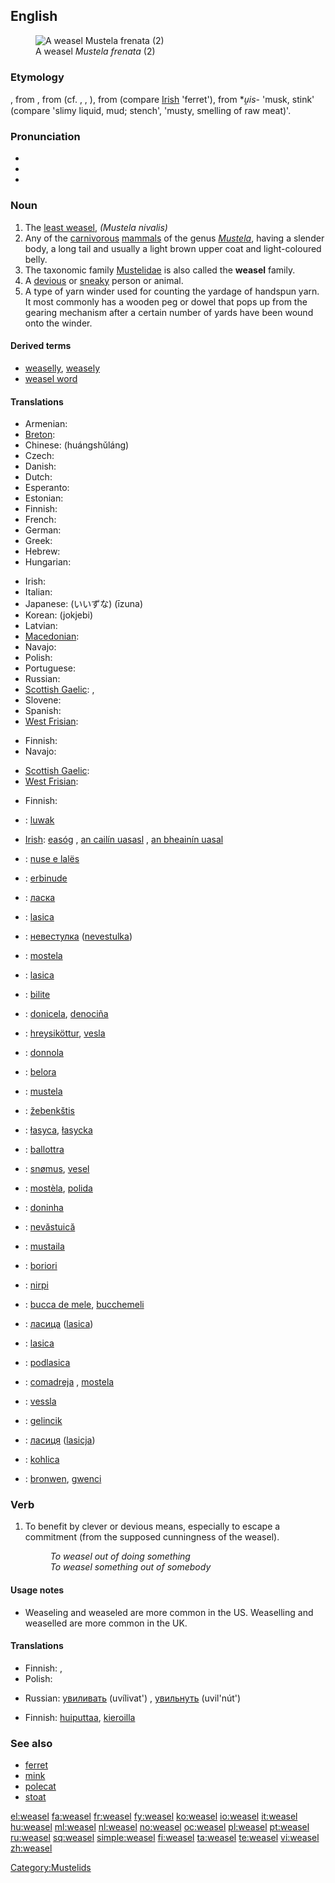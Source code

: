 {{wikipedia|dab=weasel (disambiguation)|weasel}}
==English==
[[Image:Mustela frenata.jpg|thumb|A weasel ''Mustela frenata'' (2)]]

===Etymology===
{{etyl|enm}} {{term|wesele}}, from {{etyl|ang|en}} {{term|weosule||lang=ang}}, from {{proto|Germanic|wisulon}} (cf. {{etyl|fy|-}} {{term|wezeling||lang=fy}}, {{etyl|nl|-}} {{term|wezel||lang=nl}}, {{etyl|de|-}} {{term|Wiesel||lang=de}}), from {{proto|Indo-European|u̯iselos}} (compare [[Irish]] {{term|fíal}} 'ferret'), from *''u̯is''- 'musk, stink' (compare {{etyl|la|-}} {{term|virus}} 'slimy liquid, mud; stench', {{etyl|sa|-}} {{term|विस्र|tr=visra|lang=sa}} 'musty, smelling of raw meat)'.

===Pronunciation===
* {{IPA|/ˈwiːzəl/}}
* {{audio|en-us-weasel.ogg|Audio (US)}}
* {{rhymes|iːzəl}}

===Noun===
{{wikipedia}}
{{en-noun}}

# The [[least weasel]], ''(Mustela nivalis)''
# Any of the [[carnivorous]] [[mammal]]s of the genus ''[[Mustela]]'', having a slender body, a long tail and usually a light brown upper coat and light-coloured belly.
# The taxonomic family [[Mustelidae]] is also called the '''weasel''' family.
# A [[devious]] or [[sneaky]] person or animal.
# A type of yarn winder used for counting the yardage of handspun yarn. It most commonly has a wooden peg or dowel that pops up from the gearing mechanism after a certain number of yards have been wound onto the winder.

====Derived terms====
* [[weaselly]], [[weasely]]
* [[weasel word]]

====Translations====
{{trans-top|least weasel, ''Mustela nivalis''}}
* Armenian: {{t-|hy|աքիս|tr=ak'is}}
* [[Breton]]: {{t+|br|kaerell|xs=Breton}}
* Chinese: {{t+|cmn|黄鼠狼|sc=Hani}} (huángshǔláng)
* Czech: {{t-|cs|lasice|f}}
* Danish: {{t+|da|brud|c}}
* Dutch: {{t+|nl|wezel|f}}
* Esperanto: {{t+|eo|vizelo|xs=Esperanto}}
* Estonian: {{t+|et|nirk}}
* Finnish: {{t+|fi|lumikko}}
* French: {{t+|fr|belette|f}}
* German: {{t+|de|Wiesel|n}}
* Greek: {{t+|el|νυφίτσα|tr=nifítsa|f|sc=Grek}}
* Hebrew: {{t|he|סמור|sc=Hebr|tr=samur}}
* Hungarian: {{t+|hu|menyét}}
{{trans-mid}}
* Irish: {{t|ga|bláthnaid ghallda|f}}
* Italian: {{t+|it|donnola|f}}
* Japanese: {{t+|ja|飯綱}} (いいずな) (īzuna)
* Korean: {{t-|ko|족제비|sc=Hang}} (jokjebi)
* Latvian: {{t+|lv|zebiekste|f|xs=Latvian}}
* [[Macedonian]]: {{t-|mk|ласица|f|tr=lásica}}
* Navajo: {{tø|nv|dlǫ́ʼii}}
* Polish: {{t+|pl|łasica|f}}
* Portuguese: {{t|pt|doninha}}
* Russian: {{t+|ru|ласка|f|tr=láska}}
* [[Scottish Gaelic]]: {{t-|gd|neas|f|xs=Scottish Gaelic}}, {{t-|gd|neas bheag|f|xs=Scottish Gaelic}}
* Slovene: {{t+|sl|podlasica|f}}
* Spanish: {{t+|es|comadreja|f}}
* [[West Frisian]]: {{t+|fy|wezeling|c|xs=West Frisian}}
{{trans-bottom}}

{{trans-top|any mammal of the genus ''Mustela''}}
* Finnish: {{t+|fi|kärppä}}
* Navajo: {{tø|nv|dlǫ́ʼii}}
{{trans-mid}}
* [[Scottish Gaelic]]: {{t-|gd|neas|f|xs=Scottish Gaelic}}
* [[West Frisian]]: {{t-|fy|marter|c|xs=West Frisian}}
{{trans-bottom}}

{{trans-top|any mammal of the family ''Mustelidae''}}
* Finnish: {{t-|fi|näätäeläin}}
* {{ttbc|Indonesian}}: [[luwak]]
{{trans-mid}}
* [[Irish]]: [[easóg]] {{f}}, [[an cailín uasasl]] {{m}}, [[an bheainín uasal]] {{f}}
{{trans-bottom}}

{{checktrans-top}}
* {{ttbc|Albanian}}: [[nuse e lalës]]
* {{ttbc|Basque}}: [[erbinude]]
* {{ttbc|Belarusian}}: [[ласка]]
* {{ttbc|Bosnian}}: [[lasica]] {{f}}
* {{ttbc|Bulgarian}}: [[невестулка]] ([[nevestulka]])
* {{ttbc|Catalan}}: [[mostela]] {{f}}
* {{ttbc|Croatian}}: [[lasica]]
* {{ttbc|Friulian}}: [[bilite]]
* {{ttbc|Galician}}: [[donicela]], [[denociña]]
* {{ttbc|Icelandic}}: [[hreysiköttur]], [[vesla]]
* {{ttbc|Italian}}: [[donnola]] {{f}}
{{trans-mid}}
* {{ttbc|Ladin}}: [[belora]]
* {{ttbc|Latin}}: [[mustela#Latin|mustela]]
* {{ttbc|Lithuanian}}: [[žebenkštis]]
* {{ttbc|Lower Sorbian}}: [[łasyca]], [[łasycka]]
* {{ttbc|Maltese}}: [[ballottra]]
* {{ttbc|Norwegian}}: [[snømus]], [[vesel]]
* {{ttbc|Occitan}}: [[mostèla]], [[polida]]
* {{ttbc|Portuguese}}: [[doninha]]
* {{ttbc|Romanian}}: [[nevăstuică]] {{f}}
* {{ttbc|Romansch}}: [[mustaila]]
* {{ttbc|Romani}}: [[boriori]] {{f}}
* {{ttbc|Sami}}: [[nirpi]]
* {{ttbc|Sardinian}}: [[bucca de mele]], [[bucchemeli]]
* {{ttbc|Serbian}}: [[ласица]] ([[lasica]])
* {{ttbc|Slovak}}: [[lasica]]
* {{ttbc|Slovene}}: [[podlasica]] {{f}}
* {{ttbc|Spanish}}: [[comadreja]] {{f}}, [[mostela]] {{f}}
* {{ttbc|Swedish}}: [[vessla]]
* {{ttbc|Turkish}}: [[gelincik]]
* {{ttbc|Ukrainian}}: [[ласиця]] ([[lasicja]])
* {{ttbc|Upper Sorbian}}: [[kohlica]]
* {{ttbc|Welsh}}: [[bronwen]], [[gwenci]]
{{trans-bottom}}

===Verb===
{{en-verb|weasels|'''[[weaseling]]''' or '''[[weaselling]]'''|'''[[weaseled]]''' or '''[[weaselled]]'''|'''[[weaseled]]''' or '''[[weaselled]]'''}}

# To benefit by clever or devious means, especially to escape a commitment (from the supposed cunningness of the weasel).
#: ''To weasel out of doing something''
#: ''To weasel something out of somebody''

====Usage notes====
* Weaseling and weaseled are more common in the US.  Weaselling and weaselled are more common in the UK.

====Translations====
{{trans-top|to weasel out of doing something}}
* Finnish: {{t-|fi|lusmuilla}}, {{t-|fi|kiemurrella}}
* Polish: {{t+|pl|wykręcić się}}
{{trans-mid}}
* Russian: [[увиливать]] (uvílivat') {{impf}}, [[увильнуть]] (uvil'nút') {{pf}}
{{trans-bottom}}

{{trans-top|to weasel something out of somebody}}
* Finnish: [[huiputtaa]], [[kieroilla]]
{{trans-mid}}
{{trans-bottom}}

===See also===
* [[ferret]]
* [[mink]]
* [[polecat]]
* [[stoat]]

[[Category:Mustelids]]

[[el:weasel]]
[[fa:weasel]]
[[fr:weasel]]
[[fy:weasel]]
[[ko:weasel]]
[[io:weasel]]
[[it:weasel]]
[[hu:weasel]]
[[ml:weasel]]
[[nl:weasel]]
[[no:weasel]]
[[oc:weasel]]
[[pl:weasel]]
[[pt:weasel]]
[[ru:weasel]]
[[sq:weasel]]
[[simple:weasel]]
[[fi:weasel]]
[[ta:weasel]]
[[te:weasel]]
[[vi:weasel]]
[[zh:weasel]]